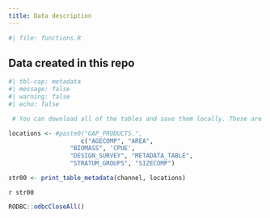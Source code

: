 ```yaml
---
title: Data description
---
```


```r
#| file: functions.R
```

## Data created in this repo

```r
#| tbl-cap: metadata
#| message: false
#| warning: false
#| echo: false

 # You can download all of the tables and save them locally. These are all of the new tables for you to look through:

locations <- #paste0("GAP_PRODUCTS.", 
                    c("AGECOMP", "AREA", 
                 "BIOMASS", 'CPUE', 
                 "DESIGN_SURVEY", "METADATA_TABLE", 
                 "STRATUM_GROUPS", "SIZECOMP")

str00 <- print_table_metadata(channel, locations)
```

`r str00`

```r
RODBC::odbcCloseAll()
```

